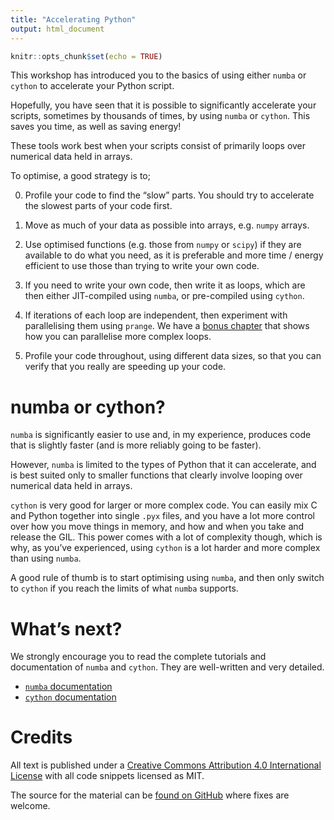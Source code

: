 ```yaml
---
title: "Accelerating Python"
output: html_document
---
```


```r
knitr::opts_chunk$set(echo = TRUE)
```

This workshop has introduced you to the basics of using either
`numba` or `cython` to accelerate your Python script.

Hopefully, you have seen that it is possible to significantly accelerate
your scripts, sometimes by thousands of times, by using `numba` or
`cython`. This saves you time, as well as saving energy!

These tools work best when your scripts consist of primarily loops
over numerical data held in arrays.

To optimise, a good strategy is to;

0. Profile your code to find the "slow" parts. You should try to accelerate
   the slowest parts of your code first.

1. Move as much of your data as possible into arrays, e.g. `numpy`
   arrays.

2. Use optimised functions (e.g. those from `numpy` or
   `scipy`) if they are available to do what you need, as it is preferable
   and more time / energy efficient to use those than trying to
   write your own code.

3. If you need to write your own code, then write it as loops, which
   are then either JIT-compiled using `numba`, or pre-compiled using
   `cython`.

4. If iterations of each loop are independent, then experiment with
   parallelising them using `prange`. We have a
   [bonus chapter](numba_bonus.html) that shows how you can parallelise
   more complex loops.

5. Profile your code throughout, using different data sizes, so that you
   can verify that you really are speeding up your code.

# numba or cython?

`numba` is significantly easier to use and, in my experience, produces
code that is slightly faster (and is more reliably going to be faster).

However, `numba` is limited to the types of Python that it can accelerate,
and is best suited only to smaller functions that clearly involve looping
over numerical data held in arrays.

`cython` is very good for larger or more complex code. You can easily
mix C and Python together into single `.pyx` files, and you have a lot
more control over how you move things in memory, and how and when you
take and release the GIL. This power comes with a lot of complexity
though, which is why, as you've experienced, using `cython` is a lot
harder and more complex than using `numba`.

A good rule of thumb is to start optimising using `numba`, and then only
switch to `cython` if you reach the limits of what `numba` supports.

# What's next?

We strongly encourage you to read the complete tutorials and documentation
of `numba` and `cython`. They are well-written and very detailed.

* [`numba` documentation](https://numba.readthedocs.io/en/stable/)
* [`cython` documentation](https://cython.readthedocs.io/en/latest/)

# Credits

All text is published under a
[Creative Commons Attribution 4.0 International License](https://creativecommons.org/licenses/by/4.0/)
with all code snippets licensed as MIT.

The source for the material can be [found on GitHub](https://github.com/chryswoods/siremol.org/tree/main/chryswoods.com/accelerating_python) where fixes are welcome.
